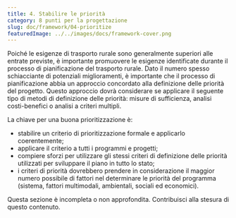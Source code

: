 ```yaml
---
title: 4. Stabilire le priorità
category: 8 punti per la progettazione
slug: doc/framework/04-prioritize
featuredImage: ../../images/docs/framework-cover.png
---
```


Poiché le esigenze di trasporto rurale sono generalmente superiori alle entrate previste, è importante promuovere le esigenze identificate durante il processo di pianificazione del trasporto rurale. Dato il numero spesso schiacciante di potenziali miglioramenti, è importante che il processo di pianificazione abbia un approccio concordato alla definizione delle priorità del progetto. Questo approccio dovrà considerare se applicare il seguente tipo di metodi di definizione delle priorità: misure di sufficienza, analisi costi-benefici o analisi a criteri multipli.

La chiave per una buona prioritizzazione è:

- stabilire un criterio di prioritizzazione formale e applicarlo coerentemente;
- applicare il criterio a tutti i programmi e progetti;
- compiere sforzi per utilizzare gli stessi criteri di definizione delle priorità utilizzati per sviluppare il piano in tutto lo stato;
- i criteri di priorità dovrebbero prendere in considerazione il maggior numero possibile di fattori nel determinare le priorità del programma (sistema, fattori multimodali, ambientali, sociali ed economici).

<Callout color="grey">
  Questa sezione è incompleta o non approfondita. Contribuisci alla stesura di
  questo contenuto.
</Callout>
